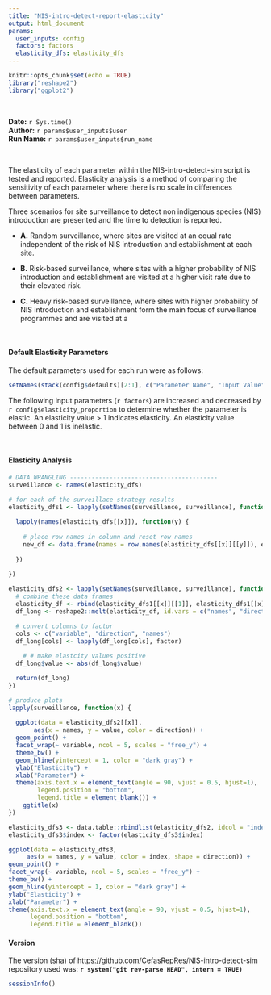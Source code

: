 ```yaml
---
title: "NIS-intro-detect-report-elasticity"
output: html_document
params:
  user_inputs: config
  factors: factors
  elasticity_dfs: elasticity_dfs
---
```


```r
knitr::opts_chunk$set(echo = TRUE)
library("reshape2")
library("ggplot2")
```
\

**Date:** `r Sys.time()` \
**Author:** `r params$user_inputs$user` \
**Run Name:** `r params$user_inputs$run_name` \

\

The elasticity of each parameter within the NIS-intro-detect-sim script is tested and reported. Elasticity analysis is a method of comparing the sensitivity of each parameter where there is no scale in differences between parameters.

Three scenarios for site surveillance to detect non indigenous species (NIS) introduction are presented and the time to detection is reported.

* **A.** Random surveillance, where sites are visited at an equal rate independent of the risk of NIS introduction and establishment at each site.

* **B.** Risk-based surveillance, where sites with a higher probability of NIS introduction and establishment are visited at a higher visit rate due to their elevated risk.

* **C.** Heavy risk-based surveillance, where sites with higher probability of NIS introduction and establishment form the main focus of surveillance programmes and are visited at a 


\

#### Default Elasticity Parameters

The default parameters used for each run were as follows:

```r
setNames(stack(config$defaults)[2:1], c("Parameter Name", "Input Value"))
```

The following input parameters (`r factors`) are increased and decreased by `r config$elasticity_proportion` to determine whether the parameter is elastic. An elasticity value > 1 indicates elasticity. An elasticity value between 0 and 1 is inelastic.

\

#### Elasticity Analysis

```r
# DATA WRANGLING -----------------------------------------
surveillance <- names(elasticity_dfs)

# for each of the surveillace strategy results
elasticity_dfs1 <- lapply(setNames(surveillance, surveillance), function(x) {
  
  lapply(names(elasticity_dfs[[x]]), function(y) {
    
    # place row names in column and reset row names
    new_df <- data.frame(names = row.names(elasticity_dfs[[x]][[y]]), elasticity_dfs[[x]][[y]], row.names = NULL)
    
  })
  
})

elasticity_dfs2 <- lapply(setNames(surveillance, surveillance), function(x) {
  # combine these data frames
  elasticity_df <- rbind(elasticity_dfs1[[x]][[1]], elasticity_dfs1[[x]][[2]])
  df_long <- reshape2::melt(elasticity_df, id.vars = c("names", "direction"))

  # convert columns to factor
  cols <- c("variable", "direction", "names")
  df_long[cols] <- lapply(df_long[cols], factor)
  
    # # make elastcity values positive
  df_long$value <- abs(df_long$value)

  return(df_long)
})


```


```r
# produce plots
lapply(surveillance, function(x) {
  
  ggplot(data = elasticity_dfs2[[x]],
       aes(x = names, y = value, color = direction)) + 
  geom_point() +
  facet_wrap(~ variable, ncol = 5, scales = "free_y") +
  theme_bw() +
  geom_hline(yintercept = 1, color = "dark gray") +
  ylab("Elasticity") +
  xlab("Parameter") +
  theme(axis.text.x = element_text(angle = 90, vjust = 0.5, hjust=1),
        legend.position = "bottom",
        legend.title = element_blank()) +
    ggtitle(x)
})

```

```r
elasticity_dfs3 <- data.table::rbindlist(elasticity_dfs2, idcol = "index")
elasticity_dfs3$index <- factor(elasticity_dfs3$index)

ggplot(data = elasticity_dfs3,
     aes(x = names, y = value, color = index, shape = direction)) + 
geom_point() +
facet_wrap(~ variable, ncol = 5, scales = "free_y") +
theme_bw() +
geom_hline(yintercept = 1, color = "dark gray") +
ylab("Elasticity") +
xlab("Parameter") +
theme(axis.text.x = element_text(angle = 90, vjust = 0.5, hjust=1),
      legend.position = "bottom",
      legend.title = element_blank())


```


#### Version

The version (sha) of https://github.com/CefasRepRes/NIS-intro-detect-sim repository used was: **`r system("git rev-parse HEAD", intern = TRUE)`**

```r
sessionInfo()
```

